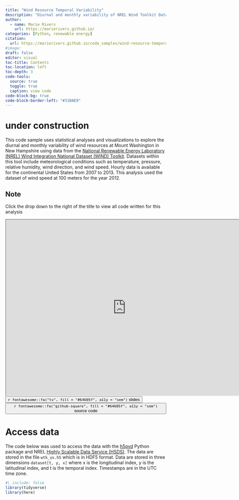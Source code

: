 ```yaml
---
title: "Wind Resource Temporal Variability"
description: "Diurnal and monthly variability of NREL Wind Toolkit Data"
author:
  - name: Marie Rivers
    url: https://marierivers.github.io/
categories: [Python, renewable energy]
citation: 
  url: https://marierivers.github.io/code_samples/wind-resource-temporal-variability/ 
#image: 
draft: false
editor: visual
toc-title: Contents
toc-location: left
toc-depth: 3
code-tools: 
  source: true
  toggle: true
  caption: view code
code-block-bg: true
code-block-border-left: "#31BAE9"
---
```


# under construction

This code sample uses statistical analyses and visualizations to explore the diurnal and monthly variability of wind resources at Mount Washington in New Hampshire using data from the [National Renewable Energy Laboratory (NREL) Wind Integration National Dataset (WIND) Toolkit](https://www.nrel.gov/grid/wind-toolkit.html). Datasets within this tool include meteorological conditions such as temperature, pressure, relative humidity, wind direction, and wind speed. Hourly data is available for the continental United States from 2007 to 2013. This analysis used the dataset of wind speed at 100 meters for the year 2012.

::: callout-note
## Note

Click the drop down to the right of the title to view all code written for this analysis
:::

<center><iframe src="https://marierivers.github.io/presentations/wind_resource_presentation#/title-slide" title="Presentation" width="750px," height="550px"></iframe></center>

<div class="container">
<div class="center">
<button type="button" class="button-styling" onclick=window.location.href='https://marierivers.github.io/presentations/wind_resource_presentation#/title-slide'>`r fontawesome::fa("tv", fill = "#64605f", a11y = "sem")` slides</button>
<button type="button" class="button-styling" onclick=window.location.href='https://github.com/marierivers/marierivers.github.io/tree/main/code_samples/wind-resource-temporal-variability'>`r fontawesome::fa("github-square", fill = "#64605f", a11y = "sem")` source code</button> 
</div>
</div>

# Access data

The code below was used to access the data with the [h5pyd](https://github.com/HDFGroup/h5pyd) Python package and NREL [Highly Scalable Data Service (HSDS)](https://github.com/NREL/hsds-examples). The data are stored in the file `wtk_us.h5` which is in HDF5 format. Data are stored in three dimensions `dataset[t, y, x]` where x is the longitudinal index, y is the latitudinal index, and t is the temporal index. Timestamps are in the UTC time zone.

```r
#| include: false
library(tidyverse)
library(here)
```
